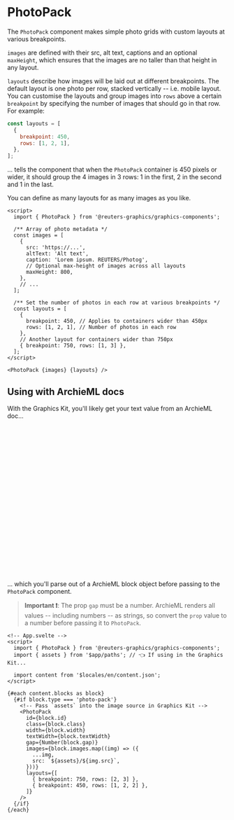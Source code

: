

<Meta of={PhotoPackStories} />

# PhotoPack

The `PhotoPack` component makes simple photo grids with custom layouts at various breakpoints.

`images` are defined with their src, alt text, captions and an optional `maxHeight`, which ensures that the images are no taller than that height in any layout.

`layouts` describe how images will be laid out at different breakpoints. The default layout is one photo per row, stacked vertically -- i.e. mobile layout. You can customise the layouts and group images into `rows` above a certain `breakpoint` by specifying the number of images that should go in that row. For example:

```javascript
const layouts = [
  {
    breakpoint: 450,
    rows: [1, 2, 1],
  },
];
```

... tells the component that when the `PhotoPack` container is 450 pixels or wider, it should group the 4 images in 3 rows: 1 in the first, 2 in the second and 1 in the last.

You can define as many layouts for as many images as you like.

```svelte
<script>
  import { PhotoPack } from '@reuters-graphics/graphics-components';

  /** Array of photo metadata */
  const images = [
    {
      src: 'https://...',
      altText: 'Alt text',
      caption: 'Lorem ipsum. REUTERS/Photog',
      // Optional max-height of images across all layouts
      maxHeight: 800,
    },
    // ...
  ];

  /** Set the number of photos in each row at various breakpoints */
  const layouts = [
    {
      breakpoint: 450, // Applies to containers wider than 450px
      rows: [1, 2, 1], // Number of photos in each row
    },
    // Another layout for containers wider than 750px
    { breakpoint: 750, rows: [1, 3] },
  ];
</script>

<PhotoPack {images} {layouts} />
```

<Canvas of={PhotoPackStories.Demo} />

## Using with ArchieML docs

With the Graphics Kit, you'll likely get your text value from an ArchieML doc...

```yaml
# ArchieML doc
[blocks]
type: photo-pack
id: my-photo-pack # Optional
class: mb-2 # Optional
width: wide # Optional
textWidth: normal # Optional
gap: 10 # Optional; must be a number.

# Array of image metadata
  [.images]
    src: images/my-img-1.jpg
    altText: Alt text
    caption: Lorem ipsum. REUTERS/Photog

    src: images/my-img-2.jpg
    altText: Alt text
    caption: Lorem ipsum. REUTERS/Photog

    ...
  []

[]
```

... which you'll parse out of a ArchieML block object before passing to the `PhotoPack` component.

> **Important ❗**: The prop `gap` must be a number. ArchieML renders all values -- including numbers -- as strings, so convert the `prop` value to a number before passing it to `PhotoPack`.

```svelte
<!-- App.svelte -->
<script>
  import { PhotoPack } from '@reuters-graphics/graphics-components';
  import { assets } from '$app/paths'; // 👈 If using in the Graphics Kit...

  import content from '$locales/en/content.json';
</script>

{#each content.blocks as block}
  {#if block.type === 'photo-pack'}
    <!-- Pass `assets` into the image source in Graphics Kit -->
    <PhotoPack
      id={block.id}
      class={block.class}
      width={block.width}
      textWidth={block.textWidth}
      gap={Number(block.gap)}
      images={block.images.map((img) => ({
        ...img,
        src: `${assets}/${img.src}`,
      }))}
      layouts={[
        { breakpoint: 750, rows: [2, 3] },
        { breakpoint: 450, rows: [1, 2, 2] },
      ]}
    />
  {/if}
{/each}
```

<Canvas of={PhotoPackStories.ArchieML} />
